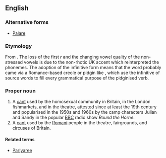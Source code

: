 {{also|polari}}
==English==
{{wikipedia}}
===Alternative forms===
* [[Palare]]

===Etymology===
From {{etyl|it|en}} {{term|parlare||to talk|lang=it}}. The loss of the first ''r'' and the changing vowel quality of the non-stressed vowels is due to the non-rhotic UK accent which reinterpreted the phonemes. The adoption of the infinitive form means that the word probably came via a Romance-based creole or pidgin like {{etyl|pml|-}}, which use the infinitive of source words to fill every grammatical purpose of the pidginised verb.

===Proper noun===
{{en-proper noun}}

# A [[cant]] used by the homosexual community in Britain, in the London fishmarkets, and in the theatre, attested since at least the 19th century and popularised in the 1950s and 1960s by the camp characters Julian and Sandy in the popular [[w:BBC|BBC]] radio show ''Round the Horne''.
# A [[cant]] used by the [[Romani]] people in the theatre, fairgrounds, and circuses of Britain.

====Related terms====
* [[Parlyaree]]